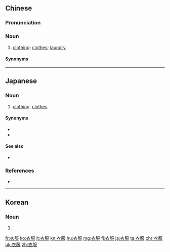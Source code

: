 ==Chinese==
{{zh-forms}}

===Pronunciation===
{{zh-pron
|m=yīfu
|c=ji1 fuk6
|mn=i-ho̍k
|ma=y
|cat=n
}}

===Noun===
{{zh-noun}}

# [[clothing]]; [[clothes]]; [[laundry]]
#: {{zh-x|把 衣服{fu} 穿上{shang}|to put on some '''clothes'''}}
#: {{zh-x|曬 衣服{fu}|to sun '''clothes'''}}
#: {{zh-x|晾 衣服|to hang up the '''laundry'''}}

====Synonyms====
{{zh-dial}}

{{zh-cat|Beginning}}

----

==Japanese==
{{ja-kanjitab|い|ふく|yomi=on}}

===Noun===
{{ja-noun|count=着|いふく}}

# [[clothing]], [[clothes]]

====Synonyms====
* {{ja-r|服|ふく}}
* {{ja-r|服装|ふくそう}}

====See also====
* {{ja-r|衣類|いるい}}

===References===
* {{R:Shogakukan}}

----

==Korean==
{{ko-hanjatab}}

===Noun===
{{ko-noun|hj|hangeul=의복}}

# {{hanja form of|의복|[[clothing]], [[clothes]]}}

[[fr:衣服]]
[[ko:衣服]]
[[it:衣服]]
[[kn:衣服]]
[[hu:衣服]]
[[mg:衣服]]
[[fj:衣服]]
[[ja:衣服]]
[[ta:衣服]]
[[chr:衣服]]
[[uk:衣服]]
[[zh:衣服]]